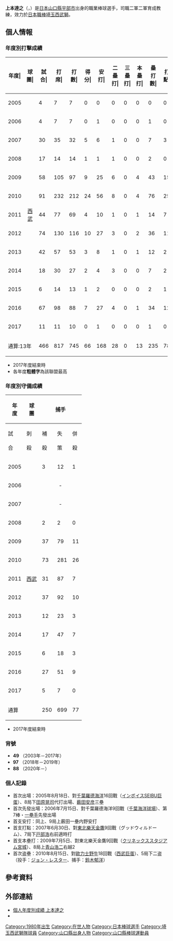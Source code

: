 {{Infobox NPB player|
|name=上本達之|
|image=Uemoto tatsuyuki.jpg|
|width=300|
|position=二軍育成教練|
|team=埼玉西武獅|
|number=88|
|bats=左|
|throws=右|
|birthdate={{birth_date_and_age|1980|11|8|mf=y}}|
|birthplace={{JPN}}[[山口縣|山口縣]][[宇部市|宇部市]]|
|debutdate=8月18日
|debutyear=2005年
|debutteam=西武獅
|statyear=2017年球季
|stat1label=打擊率
|stat1value=0.202
|stat2label=全壘打
|stat2value=13
|stat3label=打點
|stat3value=78
|stat4label=盜壘
|stat4value=3
|teams=<nowiki></nowiki>
* 山口縣立宇部商業高等學校
* 協和発酵キリン
* [[西武獅|西武獅]](2003年－2017年)
'''教練時期'''
* [[埼玉西武獅|埼玉西武獅]]二軍育成教練（2020年－）
}}

'''上本達之'''（{{jpn|j=上本 達之|hg=うえもと たつゆき|rm=Uemoto Tatsuyuki}}，{{bd|1980年|11月8日||catIdx=Uemoto, Tatsuyuki}}）是[[日本|日本]][[山口縣|山口縣]][[宇部市|宇部市]]出身的職業棒球選手，司職二軍二軍育成教練，效力於[[日本職棒|日本職棒]][[埼玉西武獅|埼玉西武獅]]。

== 個人情報 ==
=== 年度別打擊成績 ===
{| class="wikitable" style="text-align:right; font-size:small"
|-bgcolor="#efefef"
!年度|!!球團|!!試合|!!打<br>席|!!打<br>數|!!得分|!!安打|!!二<br>壘<br>打|!!三<br>壘<br>打|!!本<br>壘<br>打|!!壘<br>打<br>數|!!打點|!!盜壘|!!盜<br>壘<br>刺|!!觸擊|!!犧<br>牲<br>打|!!保送|!!敬遠|!!觸身|!!三振|!!雙殺|!!打<br>擊<br>率|!!上<br>壘<br>率|!!長<br>打<br>率|!!OPS
|-
|style="text-align:center"|2005
|rowspan="13" style="text-align: center;"|[[西武獅|西武]]
|4||7||7||0||0||0||0||0||0||0||0||0||0||0||0||0||0||3||0||.000||.000||.000||.000
|-
|style="text-align:center"|2006
|4||7||7||0||1||0||0||0||1||0||0||0||0||0||0||0||0||3||0||.143||.143||.143||.286
|-
|style="text-align:center"|2007
|30||35||32||5||6||1||0||0||7||3||0||0||0||0||3||0||0||7||0||.188||.257||.219||.476
|-
|style="text-align:center"|2008
|17||14||14||1||1||1||0||0||2||0||0||0||0||0||0||0||0||4||0||.071||.071||.143||.214
|-
|style="text-align:center"|2009
|58||105||97||9||25||6||0||4||43||15||0||0||3||1||3||0||1||22||0||.258||.284||.443||.728
|-
|style="text-align: center;"|2010
|91||232||212||24||56||8||0||4||76||25||2||0||3||0||14||0||3||54||7||.264||.319||.358||.677
|-
|style="text-align: center;"|2011
|44||77||69||4||10||1||0||1||14||7||1||0||3||0||4||0||1||24||0||.145||.203||.203||.406
|-
|style="text-align: center;"|2012
|74||130||116||10||27||3||0||2||36||11||0||3||2||1||10||0||1||31||2||.233||.297||.310||.607
|-
|style="text-align: center;"|2013
|42||57||53||3||8||1||0||1||12||2||0||0||0||0||4||0||0||19||1||.151||.211||.226||.437
|-
|style="text-align: center;"|2014
|18||30||27||2||4||3||0||0||7||2||0||0||0||0||3||0||0||8||1||.148||.233||.259||.493
|-
|style="text-align: center;"|2015
|6||14||13||1||2||0||0||0||2||1||0||0||0||0||1||0||0||2||1||.154||.214||.154||.368
|-
|style="text-align: center;"|2016
|67||98||88||7||27||4||0||1||34||12||0||1||1||1||8||0||0||23||2||.307||.361||.386||.747
|-
|style="text-align: center;"|2017
|11||11||10||0||1||0||0||0||1||0||0||0||0||0||1||0||0||2||0||.100||.182||.100||.282
|-
!colspan="2"|通算:13年
|466||817||745||66||168||28||0||13||235||78||3||4||12||3||51||0||6||202||14||.226||.280||.315||.595
|}
* 2017年度結束時
* 各年度'''粗體字'''為該聯盟最高

=== 年度別守備成績 ===
{| class="wikitable" style="text-align: right; font-size: small;"
!rowspan="2"|年<br />度!!rowspan="2"|球<br />團!!colspan="11"|捕手!!colspan="6"|一壘!!colspan="6"|外野
|-style="line-height:1.25em; text-align: center;"
!試<br /><br />合!!刺<br /><br />殺!!補<br /><br />殺!!失<br /><br />策!!併<br /><br />殺!!捕<br /><br />逸!!守<br />備<br />率!!企<br />圖<br />數!!許<br />盗<br />壘!!盗壘刺<br /><br />!!盗壘阻止率<br /><br />!!試<br /><br />合!!刺<br /><br />殺!!補<br /><br />殺!!失<br /><br />策!!併<br /><br />殺!!守<br />備<br />率!!試<br /><br />合!!刺<br /><br />殺!!補<br /><br />殺!!失<br /><br />策!!併<br /><br />殺!!守<br />備<br />率
|-
|style="text-align: center;"|2005
|rowspan="13" style="text-align: center; white-space:nowrap;"|[[西武獅|西武]]
|3||12||1||0||0||0||1.000||2||2||0||.000||colspan="6" style="text-align:center;"|-||colspan="6" style="text-align:center;"|-
|-
|style="text-align: center;"|2006
|colspan="11" style="text-align: center;"|-||2||10||0||0||0||1.000||colspan="6" style="text-align:center;"|-
|-
|style="text-align: center;"|2007
|colspan="11" style="text-align: center;"|-||21||76||2||0||5||1.000||colspan="6" style="text-align:center;"|-
|-
|style="text-align: center;"|2008
|2||2||0||0||0||0||1.000||||||||||8||20||1||1||6||.955||colspan="6" style="text-align:center;"|-
|-
|style="text-align: center;"|2009
|37||79||11||0||1||1||1.000||10||7||3||.300||10||36||1||1||6||.974||colspan="6" style="text-align:center;"|-
|-
|style="text-align: center;"|2010
|73||281||26||0||3||1||1.000||32||22||10||.313||2||2||0||0||0||1.000||11||10||1||0||0||1.000
|-
|style="text-align: center;"|2011
|31||87||7||1||0||1||.989||6||5||1||.167||colspan="6" style="text-align:center;"|-||1||4||0||0||0||1.000
|-
|style="text-align: center;"|2012
|37||92||10||1||1||1||.990||10||6||4||.400||12||58||4||1||3||.984||colspan="6" style="text-align:center;"|-
|-
|style="text-align: center;"|2013
|12||23||3||0||0||0||1.000||4||3||1||.250||10||41||4||0||5||1.000||colspan="6" style="text-align:center;"|-
|-
|style="text-align: center;"|2014
|17||47||7||0||1||1||1.000||13||10||3||.231||colspan="6" style="text-align: center;"|-||colspan="6" style="text-align: center;"|-
|-
|style="text-align: center;"|2015
|6||18||3||1||0||2||.955||4||4||0||.000||colspan="6" style="text-align: center;"|-||colspan="6" style="text-align: center;"|-
|-
|style="text-align: center;"|2016
|27||51||9||1||1||1||.984||12||12||0||.000||6||17||1||0||2||1.000||colspan="6" style="text-align:center;"|-
|-
|style="text-align: center;"|2017
|5||7||0||0||0||0||1.000||0||0||0||.000||6||17||1||0||2||1.000||colspan="6" style="text-align:center;"|-
|-
!colspan="2"|通算
|250||699||77||4||7||9||.995||93||71||22||.237||71||260||13||3||27||.988||11||14||1||0||0||1.000
|}
* 2017年度結束時

=== 背號 ===
* '''49''' （2003年－2017年）
* '''97''' （2018年－2019年）
*'''88''' （2020年－）

=== 個人記錄 ===
* 首次出場：2005年8月18日、對[[千葉羅德海洋|千葉羅德海洋]]16回戰（[[西武巨蛋|インボイスSEIBU巨蛋]]）、8局下[[田原晃司|田原晃司]]代打出場、[[薮田安彦|薮田安彦]]三壘
* 首次先發出場：2006年7月15日、對千葉羅德海洋9回戰（[[千葉海洋球場|千葉海洋球場]]）、第7棒・[[一壘手|一壘手]]先發出場
* 首支安打：同上、9局上薮田一壘内野安打
* 首支打點：2007年6月30日、對[[東北樂天金鷹|東北樂天金鷹]]9回戰（グッドウィルドーム）、7局下[[戸部浩|戸部浩]]右前適時打
* 首支本壘打：2009年7月5日、對東北樂天金鷹9回戰（[[宮城球場|クリネックススタジアム宮城]]）、8局上[[青山浩二|青山浩二]]右越2
* 首次盗壘：2010年8月15日、對[[歐力士野牛|歐力士野牛]]18回戰（[[西武巨蛋|西武巨蛋]]）、5局下二盗（投手：[[ジョン・レスター_(右投手)|ジョン・レスター]]、捕手：[[鈴木郁洋|鈴木郁洋]]）

== 參考資料 ==
{{reflist}}

== 外部連結 ==
* [https://npb.jp/bis/players/71375117.html 個人年度別成績 上本達之] {{Wayback|url=https://npb.jp/bis/players/71375117.html |date=20220407034605 }} {{ja icon}}
* {{Baseballstats|brm=uemoto001tat}}

{{西武球員名單}}
{{DEFAULTSORT:Uemoto Tatsuyuki}}
[[Category:1980年出生|Category:1980年出生]]
[[Category:在世人物|Category:在世人物]]
[[Category:日本棒球選手|Category:日本棒球選手]]
[[Category:埼玉西武獅隊球員|Category:埼玉西武獅隊球員]]
[[Category:山口縣出身人物|Category:山口縣出身人物]]
[[Category:山口縣棒球運動員|Category:山口縣棒球運動員]]
